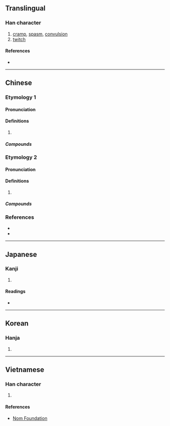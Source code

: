 {{character info}}
==Translingual==

===Han character===
{{Han char|rn=64|rad=手|as=10|sn=13|four=50063|canj=QYVW|ids=⿰扌畜}}

# [[cramp]], [[spasm]], [[convulsion]]
# [[twitch]]

====References====
* {{Han ref|kx=0446.200|dkj=12472|dj=0797.050|hdz=31936.040|uh=6410|ud=25616|bh=DD7A|bd=56698}}

----

==Chinese==

===Etymology 1===
{{zh-forms}}

====Pronunciation====
{{zh-pron
|m=chù
|c=cuk1
|mn=tiuh
|cat=
}}

====Definitions====
{{zh-hanzi}}

# {{rfdef|zh}}

=====Compounds=====
{{zh-der|搐搐搦搦|拴搐豔段|搐縮|搐搦|抽搐|搐動}}

===Etymology 2===
{{zh-forms}}

====Pronunciation====
{{zh-pron
|m=chōu
|c=caau1
|cat=
}}

====Definitions====
{{zh-hanzi}}

# {{rfdef|zh}}

=====Compounds=====
{{zh-der|搐風}}

===References===
* {{R:twedu|B01357}}
* {{R:yue:mfccd}}

----

==Japanese==

===Kanji===
{{ja-kanji|grade=|rs=手10}}

# {{rfdef|ja|sort=手10}}

====Readings====
* {{ja-readings|on=[[ちく]] (chiku)|kun=[[いたむ]] (itamu)}}

----

==Korean==

===Hanja===
{{ko-hanja|hangeul=휵|eumhun=|rv=hyuk|mr=hyuk|y=hyuk}}

# {{rfdef|ko|sort=手10}}

----

==Vietnamese==

===Han character===
{{vi-readings|rs=手10|reading=súc}}

# {{rfdef|vi|sort=手10}}

====References====
* [http://nomfoundation.org/common/nom_details.php?codepoint=6410 Nom Foundation]